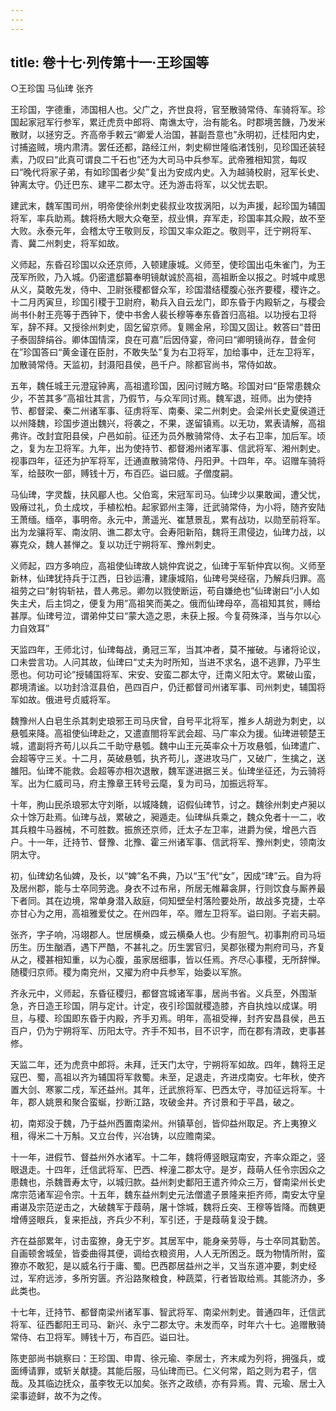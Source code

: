 ```yaml
---
---
---
```

title: 卷十七·列传第十一·王珍国等
---

○王珍国  马仙琕  张齐

王珍国，字德重，沛国相人也。父广之，齐世良将，官至散骑常侍、车骑将军。珍国起家冠军行参军，累迁虎贲中郎将、南谯太守，治有能名。时郡境苦饑，乃发米散财，以拯穷乏。齐高帝手敕云“卿爱人治国，甚副吾意也”永明初，迁桂阳内史，讨捕盗贼，境内肃清。罢任还都，路经江州，刺史柳世隆临渚饯别，见珍国还装轻素，乃叹曰“此真可谓良二千石也”还为大司马中兵参军。武帝雅相知赏，每叹曰“晚代将家子弟，有如珍国者少矣”复出为安成内史。入为越骑校尉，冠军长史、钟离太守。仍迁巴东、建平二郡太守。还为游击将军，以父忧去职。

建武末，魏军围司州，明帝使徐州刺史裴叔业攻拔涡阳，以为声援，起珍国为辅国将军，率兵助焉。魏将杨大眼大众奄至，叔业惧，弃军走，珍国率其众殿，故不至大败。永泰元年，会稽太守王敬则反，珍国又率众距之。敬则平，迁宁朔将军、青、冀二州刺史，将军如故。

义师起，东昏召珍国以众还京师，入顿建康城。义师至，使珍国出屯朱雀门，为王茂军所败，乃入城。仍密遣郄纂奉明镜献诚於高祖，高祖断金以报之。时城中咸思从义，莫敢先发，侍中、卫尉张稷都督众军，珍国潜结稷腹心张齐要稷，稷许之。十二月丙寅旦，珍国引稷于卫尉府，勒兵入自云龙门，即东昏于内殿斩之，与稷会尚书仆射王亮等于西钟下，使中书舍人裴长穆等奉东昏首归高祖。以功授右卫将军，辞不拜。又授徐州刺史，固乞留京师。复赐金帛，珍国又固让。敕答曰“昔田子泰固辞绢谷。卿体国情深，良在可嘉”后因侍宴，帝问曰“卿明镜尚存，昔金何在”珍国答曰“黄金谨在臣肘，不敢失坠”复为右卫将军，加给事中，迁左卫将军，加散骑常侍。天监初，封滠阳县侯，邑千户。除都官尚书，常侍如故。

五年，魏任城王元澄寇钟离，高祖遣珍国，因问讨贼方略。珍国对曰“臣常患魏众少，不苦其多”高祖壮其言，乃假节，与众军同讨焉。魏军退，班师。出为使持节、都督梁、秦二州诸军事、征虏将军、南秦、梁二州刺史。会梁州长史夏侯道迁以州降魏，珍国步道出魏兴，将袭之，不果，遂留镇焉。以无功，累表请解，高祖弗许。改封宜阳县侯，户邑如前。征还为员外散骑常侍、太子右卫率，加后军。顷之，复为左卫将军。九年，出为使持节、都督湘州诸军事、信武将军、湘州刺史。视事四年，征还为护军将军，迁通直散骑常侍、丹阳尹。十四年，卒。诏赠车骑将军，给鼓吹一部，赙钱十万，布百匹。谥曰威。子僧度嗣。

马仙琕，字灵馥，扶风郿人也。父伯鸾，宋冠军司马。仙琕少以果敢闻，遭父忧，毁瘠过礼，负土成坟，手植松柏。起家郢州主簿，迁武骑常侍，为小将，随齐安陆王萧缅。缅卒，事明帝。永元中，萧遥光、崔慧景乱，累有战功，以勋至前将军。出为龙骧将军、南汝阴、谯二郡太守。会寿阳新陷，魏将王肃侵边，仙琕力战，以寡克众，魏人甚惮之。复以功迁宁朔将军、豫州刺史。

义师起，四方多响应，高祖使仙琕故人姚仲宾说之，仙琕于军斩仲宾以徇。义师至新林，仙琕犹持兵于江西，日钞运漕，建康城陷，仙琕号哭经宿，乃解兵归罪。高祖劳之曰“射钩斩袪，昔人弗忌。卿勿以戮使断运，苟自嫌绝也”仙琕谢曰“小人如失主犬，后主饲之，便复为用”高祖笑而美之。俄而仙琕母卒，高祖知其贫，赙给甚厚。仙琕号泣，谓弟仲艾曰“蒙大造之恩，未获上报。今复荷殊泽，当与尔以心力自效耳”

天监四年，王师北讨，仙琕每战，勇冠三军，当其冲者，莫不摧破。与诸将论议，口未尝言功。人问其故，仙琕曰“丈夫为时所知，当进不求名，退不逃罪，乃平生愿也。何功可论”授辅国将军、宋安、安蛮二郡太守，迁南义阳太守。累破山蛮，郡境清谧。以功封浛洭县伯，邑四百户，仍迁都督司州诸军事、司州刺史，辅国将军如故。俄进号贞威将军。

魏豫州人白皂生杀其刺史琅邪王司马庆曾，自号平北将军，推乡人胡逊为刺史，以悬瓠来降。高祖使仙琕赴之，又遣直閤将军武会超、马广率众为援。仙琕进顿楚王城，遣副将齐苟儿以兵二千助守悬瓠。魏中山王元英率众十万攻悬瓠，仙琕遣广、会超等守三关。十二月，英破悬瓠，执齐苟儿，遂进攻马广，又破广，生擒之，送雒阳。仙琕不能救。会超等亦相次退散，魏军遂进据三关。仙琕坐征还，为云骑将军。出为仁威司马，府主豫章王转号云麾，复为司马，加振远将军。

十年，朐山民杀琅邪太守刘晣，以城降魏，诏假仙琕节，讨之。魏徐州刺史卢昶以众十馀万赴焉。仙琕与战，累破之，昶遁走。仙琕纵兵乘之，魏众免者十一二，收其兵粮牛马器械，不可胜数。振旅还京师，迁太子左卫率，进爵为侯，增邑六百户。十一年，迁持节、督豫、北豫、霍三州诸军事、信武将军、豫州刺史，领南汝阴太守。

初，仙琕幼名仙婢，及长，以“婢”名不典，乃以“玉”代“女”，因成“琕”云。自为将及居州郡，能与士卒同劳逸。身衣不过布帛，所居无帷幕衾屏，行则饮食与厮养最下者同。其在边境，常单身潜入敌庭，伺知壁垒村落险要处所，故战多克捷，士卒亦甘心为之用，高祖雅爱仗之。在州四年，卒。赠左卫将军。谥曰刚。子岩夫嗣。

张齐，字子响，冯翊郡人。世居横桑，或云横桑人也。少有胆气。初事荆府司马垣历生。历生酗酒，遇下严酷，不甚礼之。历生罢官归，吴郡张稷为荆府司马，齐复从之，稷甚相知重，以为心腹，虽家居细事，皆以任焉。齐尽心事稷，无所辞惮。随稷归京师。稷为南兖州，又擢为府中兵参军，始委以军旅。

齐永元中，义师起，东昏征稷归，都督宫城诸军事，居尚书省。义兵至，外围渐急，齐日造王珍国，阴与定计。计定，夜引珍国就稷造膝，齐自执烛以成谋。明旦，与稷、珍国即东昏于内殿，齐手刃焉。明年，高祖受禅，封齐安昌县侯，邑五百户，仍为宁朔将军、历阳太守。齐手不知书，目不识字，而在郡有清政，吏事甚修。

天监二年，还为虎贲中郎将。未拜，迁天门太守，宁朔将军如故。四年，魏将王足寇巴、蜀，高祖以齐为辅国将军救蜀。未至，足退走，齐进戍南安。七年秋，使齐置大剑、寒冢二戍，军还益州。其年，迁武旅将军、巴西太守，寻加征远将军。十年，郡人姚景和聚合蛮蜒，抄断江路，攻破金井。齐讨景和于平昌，破之。

初，南郑没于魏，乃于益州西置南梁州。州镇草创，皆仰益州取足。齐上夷獠义租，得米二十万斛。又立台传，兴冶铸，以应赡南梁。

十一年，进假节、督益州外水诸军。十二年，魏将傅竖眼寇南安，齐率众距之，竖眼退走。十四年，迁信武将军、巴西、梓潼二郡太守。是岁，葭萌人任令宗因众之患魏也，杀魏晋寿太守，以城归款。益州刺史鄱阳王遣齐帅众三万，督南梁州长史席宗范诸军迎令宗。十五年，魏东益州刺史元法僧遣子景隆来拒齐师，南安太守皇甫谌及宗范逆击之，大破魏军于葭萌，屠十馀城，魏将丘突、王穆等皆降。而魏更增傅竖眼兵，复来拒战，齐兵少不利，军引还，于是葭萌复没于魏。

齐在益部累年，讨击蛮獠，身无宁岁。其居军中，能身亲劳辱，与士卒同其勤苦。自画顿舍城垒，皆委曲得其便，调给衣粮资用，人人无所困乏。既为物情所附，蛮獠亦不敢犯，是以威名行于庸、蜀。巴西郡居益州之半，又当东道冲要，刺史经过，军府远涉，多所穷匮。齐沿路聚粮食，种蔬菜，行者皆取给焉。其能济办，多此类也。

十七年，迁持节、都督南梁州诸军事、智武将军、南梁州刺史。普通四年，迁信武将军、征西鄱阳王司马、新兴、永宁二郡太守。未发而卒，时年六十七。追赠散骑常侍、右卫将军。赙钱十万，布百匹。谥曰壮。

陈吏部尚书姚察曰：王珍国、申胄、徐元瑜、李居士，齐末咸为列将，拥强兵，或面缚请罪，或斩关献捷。其能后服，马仙琕而已。仁义何常，蹈之则为君子，信哉。及其临边抚众，虽李牧无以加矣。张齐之政绩，亦有异焉。胄、元瑜、居士入梁事迹鲜，故不为之传。

